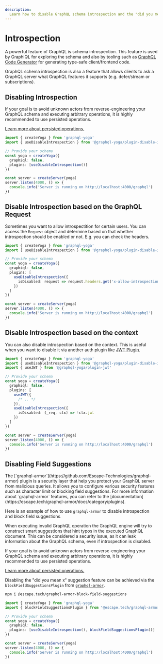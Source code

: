 ```yaml
---
description:
  Learn how to disable GraphQL schema introspection and the "did you mean x" suggestion feature.
---
```



# Introspection

A powerful feature of GraphQL is schema introspection. This feature is used by GraphiQL for
exploring the schema and also by tooling such as
[GraphQL Code Generator](https://the-guild.dev/graphql/codegen) for generating type-safe
client/frontend code.

GraphQL schema introspection is also a feature that allows clients to ask a GraphQL server what
GraphQL features it supports (e.g. defer/stream or subscriptions).

## Disabling Introspection

<Callout>
  If your goal is to avoid unknown actors from reverse-engineering your GraphQL
  schema and executing arbitrary operations, it is highly recommended to use
  persisted operations.

[Learn more about persisted operations.](/docs/features/persisted-operations)

</Callout>

```ts "Disabling GraphQL schema introspection with a plugin" {7}
import { createYoga } from 'graphql-yoga'
import { useDisableIntrospection } from '@graphql-yoga/plugin-disable-introspection'

// Provide your schema
const yoga = createYoga({
  graphiql: false,
  plugins: [useDisableIntrospection()]
})

const server = createServer(yoga)
server.listen(4000, () => {
  console.info('Server is running on http://localhost:4000/graphql')
})
```

## Disable Introspection based on the GraphQL Request

Sometimes you want to allow introspectition for certain users. You can access the `Request` object
and determine based on that whether introspection should be enabled or not. E.g. you can check the
headers.

```ts "Disabling GraphQL schema introspection conditionally" {7}
import { createYoga } from 'graphql-yoga'
import { useDisableIntrospection } from '@graphql-yoga/plugin-disable-introspection'

// Provide your schema
const yoga = createYoga({
  graphiql: false,
  plugins: [
    useDisableIntrospection({
      isDisabled: request => request.headers.get('x-allow-introspection') !== 'secret-access-key'
    })
  ]
})

const server = createServer(yoga)
server.listen(4000, () => {
  console.info('Server is running on http://localhost:4000/graphql')
})
```

## Disable Introspection based on the context

You can also disable introspection based on the context. This is useful when you want to disable it
via another auth plugin like [JWT Plugin](/docs/features/jwt).

```ts "Disabling GraphQL schema introspection based on the context" {7}
import { createYoga } from 'graphql-yoga'
import { useDisableIntrospection } from '@graphql-yoga/plugin-disable-introspection'
import { useJWT } from '@graphql-yoga/plugin-jwt'

// Provide your schema
const yoga = createYoga({
  graphiql: false,
  plugins: [
    useJWT({
      /* .. */
    }),
    useDisableIntrospection({
      isDisabled: (_req, ctx) => !ctx.jwt
    })
  ]
})

const server = createServer(yoga)
server.listen(4000, () => {
  console.info('Server is running on http://localhost:4000/graphql')
})
```

## Disabling Field Suggestions

<Callout>
  The [`graphql-armor`](https://github.com/Escape-Technologies/graphql-armor) plugin is a security layer that help you protect your GraphQL server from malicious queries.
  It allows you to configure various security features such as character limit or blocking field suggestions.
  For more information about `graphql-armor` features, you can refer to the [documentation](https://escape.tech/graphql-armor/docs/category/plugins).

Here is an example of how to use `graphql-armor` to disable introspection and block field
suggestions.

</Callout>

When executing invalid GraphQL operation the GraphQL engine will try to construct smart suggestions
that hint typos in the executed GraphQL document. This can be considered a security issue, as it can
leak information about the GraphQL schema, even if introspection is disabled.

<Callout>
  If your goal is to avoid unknown actors from reverse-engineering your GraphQL
  schema and executing arbitrary operations, it is highly recommended to use
  persisted operations.

[Learn more about persisted operations.](/docs/features/persisted-operations)

</Callout>

Disabling the "did you mean x" suggestion feature can be achieved via the
`blockFieldSuggestionsPlugin` from
[`graphql-armor`](https://github.com/Escape-Technologies/graphql-armor).

```sh npm2yarn
npm i @escape.tech/graphql-armor-block-field-suggestions
```

```ts filename="Disabling the 'did you mean x' suggestion feature with a plugin" {2, 7}
import { createYoga } from 'graphql-yoga'
import { blockFieldSuggestionsPlugin } from '@escape.tech/graphql-armor-block-field-suggestions'

// Provide your schema
const yoga = createYoga({
  graphiql: false,
  plugins: [useDisableIntrospection(), blockFieldSuggestionsPlugin()]
})

const server = createServer(yoga)
server.listen(4000, () => {
  console.info('Server is running on http://localhost:4000/graphql')
})
```
